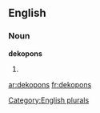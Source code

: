 ==English==

===Noun===
'''dekopons'''

# {{plural of|[[dekopon]]}}

[[Category:English plurals]]

[[ar:dekopons]]
[[fr:dekopons]]